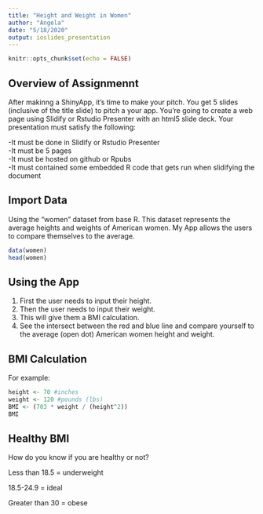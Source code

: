 ```yaml
---
title: "Height and Weight in Women"
author: "Angela"
date: "5/18/2020"
output: ioslides_presentation
---
```


```r
knitr::opts_chunk$set(echo = FALSE)
```

## Overview of Assignmennt

After makinng a ShinyApp, it's time to make your pitch. You get 5 slides (inclusive of the title slide) to pitch a your app. You're going to create a web page using Slidify or Rstudio Presenter with an html5 slide deck. Your presentation must satisfy the following:  

-It must be done in Slidify or Rstudio Presenter  
-It must be 5 pages  
-It must be hosted on github or Rpubs  
-It must contained some embedded R code that gets run when slidifying the document  

## Import Data

Using the "women" dataset from base R. This dataset represents the average heights and weights of American women. My App allows the users to compare themselves to the average.

```r
data(women)
head(women)
```

## Using the App

1. First the user needs to input their height.  
2. Then the user needs to input their weight.  
3. This will give them a BMI calculation.
4. See the intersect between the red and blue line and compare yourself to the average (open dot) American women height and weight.
 
## BMI Calculation

For example:  

```r
height <- 70 #inches
weight <- 120 #pounds (lbs)
BMI <- (703 * weight / (height^2))
BMI
```

## Healthy BMI

How do you know if you are healthy or not?  
  
  
Less than 18.5 = underweight  

18.5-24.9 = ideal  

Greater than 30 = obese  
